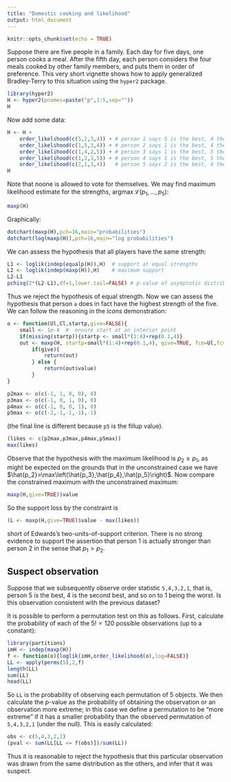 ```yaml
---
title: "Domestic cooking and likelihood"
output: html_document
---
```


```r
knitr::opts_chunk$set(echo = TRUE)
```

Suppose there are five people in a family.  Each day for five days,
one person cooks a meal.  After the fifth day, each person considers
the four meals cooked by other family members, and puts them in order
of preference.  This very short vignette shows how to apply
generalized Bradley-Terry to this situation using the `hyper2`
package.

```r
library(hyper2)
H <- hyper2(pnames=paste("p",1:5,sep=""))
H
```

Now add some data:

```r
H <- H +
    order_likelihood(c(5,2,3,4)) + # person 1 says 5 is the best, 4 the worst.
    order_likelihood(c(1,5,3,4)) + # person 2 says 1 is the best, 4 the worst.
    order_likelihood(c(1,4,2,5)) + # person 3 says 1 is the best, 5 the worst.
    order_likelihood(c(1,2,3,5)) + # person 4 says 1 is the best, 5 the worst.
    order_likelihood(c(2,1,3,4))   # person 5 says 2 is the best, 4 the worst.
H
```

Note that noone is allowed to vote for themselves.  We may find
maximum likelihood estimate for the strengths,
$\operatorname{argmax}\mathcal{L}\left(p_1,\ldots,p_5\right)$:

```r
maxp(H)
```

Graphically:

```r
dotchart(maxp(H),pch=16,main="probabilities")
dotchart(log(maxp(H)),pch=16,main="log probabilities")
```

We can assess the hypothesis that all players have the same strength:

```r
L1 <- loglik(indep(equalp(H)),H)  # support at equal strengths
L2 <- loglik(indep(maxp(H)),H)    # maximum support
L2-L1
pchisq(2*(L2-L1),df=1,lower.tail=FALSE) # p-value of asymptotic distribution
```

Thus we reject the hypothesis of equal strength.  Now we can assess
the hypothesis that person `a` does in fact have the highest strength
of the five.  We can follow the reasoning in the _icons_
demonstration:

```r
o <- function(Ul,Cl,startp,give=FALSE){
    small <- 1e-4  #  ensure start at an interior point
    if(missing(startp)){startp <- small*(1:4)+rep(0.1,4)}
    out <- maxp(H, startp=small*(1:4)+rep(0.1,4), give=TRUE, fcm=Ul,fcv=Cl)
		if(give){
			return(out)
		} else {
			return(out$value)
		}
}

p2max <- o(c(-1, 1, 0, 0), 0)
p3max <- o(c(-1, 0, 1, 0), 0)
p4max <- o(c(-1, 0, 0, 1), 0)
p5max <- o(c(-2,-1,-1,-1),-1)
```

(the final line is different because `p5` is the fillup value).

```r
(likes <- c(p2max,p3max,p4max,p5max))
max(likes)
```

Observe that the hypothesis with the maximum likelihood is
$p_2\geqslant p_1$, as might be expected on the grounds that in the
unconstrained case we have
$\hat{p_2}>\max\left(\hat{p_3},\hat{p_4},\hat{p_5}\right)$.  Now
compare the constrained maximum with the unconstrained maximum:

```r
maxp(H,give=TRUE)$value
```

So the support loss by the constraint is

```r
(L <- maxp(H,give=TRUE)$value - max(likes))
```

short of Edwards's two-units-of-support criterion.  There is no strong
evidence to support the assertion that person 1 is actually stronger
than person 2 in the sense that $p_1>p_2$.

## Suspect observation

Suppose that we subsequently observe order statistic `5,4,3,2,1`, that
is, person 5 is the best, 4 is the second best, and so on to 1 being
the worst.  Is this observation consistent with the previous dataset?

It is possible to perform a permutation test on this as follows.
First, calculate the probability of each of the $5!=120$ possible
observations (up to a constant):

```r
library(partitions)
imH <- indep(maxp(H))
f <- function(o){loglik(imH,order_likelihood(o),log=FALSE)}
LL <- apply(perms(5),2,f)
length(LL)
sum(LL)
head(LL)
```

So `LL` is the probability of observing each permutation of 5 objects.
We then calculate the $p$-value as the probability of obtaining the
observation or an observation more extreme; in this case we define a
permutation to be "more extreme" if it has a smaller probability than
the observed permutation of `5,4,3,2,1` (under the null).  This is
easily calculated:

```r
obs <- c(5,4,3,2,1)
(pval <- sum(LL[LL <= f(obs)])/sum(LL))
```

Thus it is reasonable to reject the hypothesis that this particular
observation was drawn from the same distribution as the others, and
infer that it was suspect.

